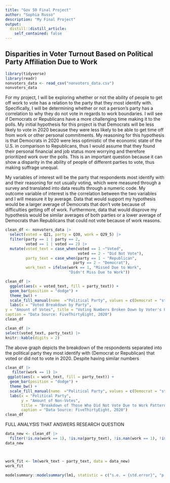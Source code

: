 ```yaml
---
title: "Gov 50 Final Project"
author: "Sophia Russo"
description: "My Final Project"
output:
  distill::distill_article:
    self_contained: false
---
```




## Disparities in Voter Turnout Based on Political Party Affiliation Due to Work 


```r
library(tidyverse)
library(readr)
nonvoters_data <- read_csv("nonvoters_data.csv")
nonvoters_data
```
  For my project, I will be exploring whether or not the ability of people to get off work to vote has a relation to the party that they most identify with. Specifically, I will be determining whether or not a person's party has a correlation to why they do not vote in regards to work boundaries. I will see if Democrats or Republicans have a more challenging time making it to the polls. My initial hypothesis for this project is that Democrats will be less likely to vote in 2020 because they were less likely to be able to get time off from work or other personal commitments. My reasoning for this hypothesis is that Democrats in 2020 were less optimistic of the economic state of the U.S. in comparison to Republicans, thus I would assume that they found their personal financial and job status more worrying and therefore prioritized work over the polls. This is an important question because it can show a disparity in the ability of people of different parties to vote, thus making suffrage unequal.
  
  My variables of interest will be the party that respondents most identify with and their reasoning for not usually voting, which were measured through a survey and translated into data results through a numeric code. My outcome variable of interest is the correlation between the two variables and I will measure it by average. Data that would support my hypothesis would be a larger average of Democrats that don't vote because of difficulties getting off of work. Furthermore, data that would disprove my hypothesis would be similar averages of both parties or a lower average of Democrats than Republicans that could not vote because of work reasons.


```r
clean_df <- nonvoters_data |> 
  select(voted = Q21, party = Q30, work = Q29_5) |>
  filter(party == 1 | party == 2,
         voted == 1 | voted == 2) |>
  mutate(voted_text = case_when(voted == 1 ~"Voted", 
                                voted == 2 ~ "Did Not Vote"),
         party_text = case_when(party == 1 ~ "Republican", 
                              party == 2 ~ "Democrat"),
         work_text = ifelse(work == 1, "Missed Due to Work",
                            "Didn't Miss Due to Work"))

```



```r
clean_df |>
  ggplot(aes(x = voted_text, fill = party_text)) +
  geom_bar(position = "dodge") +
  theme_bw() +
  scale_fill_manual(name  ="Political Party", values = c(Democrat = "steelblue1", Republican = "indianred1")) +
  labs(x = "Voted Breakdown by Party",
y = "Amount of Votes", title = "Voting Numbers Broken Down by Voter's Party (2020)", 
caption = "Data Source: FiveThirtyEight, 2020") 
clean_df

clean_df |>
select(voted_text, party_text) |>
knitr::kable(digits = 2) 
```
The above graph depicts the breakdown of the respondents separated into the political party they most identify with (Democrat or Republican) that voted or did not to vote in 2020. Despite having similar numbers


```r
clean_df |>
   filter(work == 1) |>
 ggplot(aes(x = work_text, fill = party_text)) +
  geom_bar(position = "dodge") +
  theme_bw() +
  scale_fill_manual(name  ="Political Party", values = c(Democrat = "steelblue1", Republican = "indianred1")) +
  labs(x = "Political Party",
       y = "Amount of Non-Votes", 
       title = "Breakdown of Those Who Did Not Vote Due to Work Pattern",
       caption = "Data Source: FiveThirtyEight, 2020") 
clean_df
```

FULL ANALYSIS THAT ANSWERS RESEARCH QUESTION 



```r
data_new <- clean_df |>
  filter(!is.na(work == 1), !is.na(party_text), !is.nan(work == 1), !is.nan(party_text), is.finite(work == 1), is.finite(party_text))
data_new



work_fit <- lm(work_text ~ party_text, data = data_new) 
work_fit 

```

```r
modelsummary::modelsummary(lm1, statistic = c("s.e. = {std.error}", "p = {p.value}"), gof_map = c("nobs", "r.squared", "adj.r.squared"))
```


